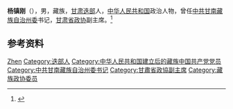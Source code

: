'''杨镇刚'''（{{bd|1942年|}}），男，藏族，[[甘肃|甘肃]][[迭部|迭部]]人，[[中华人民共和国|中华人民共和国]]政治人物，曾任[[中共甘南藏族自治州委|中共甘南藏族自治州委]]书记，[[甘肃省政协|甘肃省政协]]副主席。<ref>{{Cite book|title=中华人民共和国职官志|author=何虎生, 李耀东, 向常福主编|publisher=中国社会出版社|year=2003|isbn=9787800883934|location=北京|pages=}}</ref>

== 参考资料 ==
{{reflist}}

{{中华人民共和国政治人物小作品}}

{{Authority control}}
{{DEFAULTSORT:Yang杨}}
[[Category:杨姓|Zhen]]
[[Category:迭部人|Category:迭部人]]
[[Category:中华人民共和国建立后的藏族中国共产党党员|Category:中华人民共和国建立后的藏族中国共产党党员]]
[[Category:中共甘南藏族自治州委书记|Category:中共甘南藏族自治州委书记]]
[[Category:甘肅省政協副主席|Category:甘肅省政協副主席]]
[[Category:藏族政协委员|Category:藏族政协委员]]